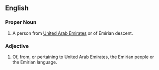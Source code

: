 ==English==

===Proper Noun===
{{en-Proper noun}}

# A person from [[United Arab Emirates]] or of Emirian descent.

===Adjective===
{{en-adj}}

#Of, from, or pertaining to United Arab Emirates, the Emirian people or the Emirian language.